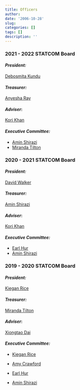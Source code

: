 ```yaml
---
title: Officers
author: 
date: '2006-10-28'
slug: 
categories: []
tags: []
description: ''
---
```


### **2021 - 2022 STATCOM Board**
#### *President:*
  [Debosmita Kundu](https://www.stat.iastate.edu/people/debosmita-kundu)

#### *Treasurer:*
  [Anyesha Ray]()
  
#### *Adviser*:
  [Kori Khan](https://www.stat.iastate.edu/people/kori-khan)
  
#### *Executive Committee:*
  - [Amin Shirazi](https://www.stat.iastate.edu/people/amin-shirazi)
  - [Miranda Tilton](https://www.stat.iastate.edu/people/miranda-tilton) 
  
### **2020 - 2021 STATCOM Board**
#### *President:*
  [David Walker](https://www.stat.iastate.edu/people/david-walker)

#### *Treasurer:*
  [Amin Shirazi](https://www.stat.iastate.edu/people/amin-shirazi)

#### *Adviser*:
  [Kori Khan](https://www.stat.iastate.edu/people/kori-khan)

#### *Executive Committee:*
  - [Earl Hur](https://www.stat.iastate.edu/people/earl-hur)
  - [Amin Shirazi](https://www.stat.iastate.edu/people/amin-shirazi)

### **2019 - 2020 STATCOM Board**
#### *President:*
  [Kiegan Rice]()
  
#### *Treasurer:*
  [Miranda Tilton](https://www.stat.iastate.edu/people/miranda-tilton)
  
#### *Adviser*:
  [Xiongtao Dai](https://www.stat.iastate.edu/people/xiongtao-dai)
  
#### *Executive Committee:*
  - [Kiegan Rice]()
  
  - [Amy Crawford]()
  
  - [Earl Hur](https://www.stat.iastate.edu/people/earl-hur)
  
  - [Amin Shirazi](https://www.stat.iastate.edu/people/amin-shirazi)  